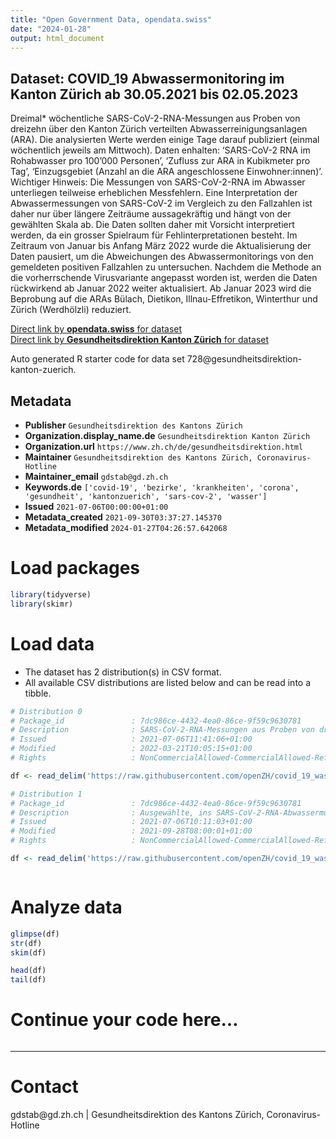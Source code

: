```yaml
---
title: "Open Government Data, opendata.swiss"
date: "2024-01-28"
output: html_document
---
```


## Dataset: COVID_19 Abwassermonitoring im Kanton Zürich ab 30.05.2021 bis 02.05.2023

Dreimal* wöchentliche SARS-CoV-2-RNA-Messungen aus Proben von dreizehn über den Kanton Zürich verteilten Abwasserreinigungsanlagen (ARA). Die analysierten Werte werden einige Tage darauf publiziert (einmal wöchentlich jeweils am Mittwoch).  Daten enhalten: 'SARS-CoV-2 RNA im Rohabwasser pro 100'000 Personen', 'Zufluss zur ARA in Kubikmeter pro Tag', 'Einzugsgebiet (Anzahl an die ARA angeschlossene Einwohner:innen)'. Wichtiger Hinweis: Die Messungen von SARS-CoV-2-RNA im Abwasser unterliegen teilweise erheblichen Messfehlern. Eine Interpretation der Abwassermessungen von SARS-CoV-2 im Vergleich zu den Fallzahlen ist daher nur über längere Zeiträume aussagekräftig und hängt von der gewählten Skala ab. Die Daten sollten daher mit Vorsicht interpretiert werden, da ein grosser Spielraum für Fehlinterpretationen besteht. Im Zeitraum von Januar bis Anfang März 2022 wurde die Aktualisierung der Daten pausiert, um die Abweichungen des Abwassermonitorings von den gemeldeten positiven Fallzahlen zu untersuchen. Nachdem die Methode an die vorherrschende Virusvariante angepasst worden ist, werden die Daten rückwirkend ab Januar 2022 weiter aktualisiert.
Ab Januar 2023 wird die Beprobung auf die ARAs Bülach, Dietikon, Illnau-Effretikon, Winterthur und Zürich (Werdhölzli) reduziert.

[Direct link by **opendata.swiss** for dataset](https://opendata.swiss/de/dataset/covid_19-abwassermonitoring-im-kanton-zurich-ab-30-05-2021)<br>
[Direct link by **Gesundheitsdirektion Kanton Zürich** for dataset](https://github.com/openZH/covid_19_wastewater_monitoring_ZH)

Auto generated R starter code for data set 728@gesundheitsdirektion-kanton-zuerich.

## Metadata

- **Publisher** `Gesundheitsdirektion des Kantons Zürich`
- **Organization.display_name.de** `Gesundheitsdirektion Kanton Zürich`
- **Organization.url** `https://www.zh.ch/de/gesundheitsdirektion.html`
- **Maintainer** `Gesundheitsdirektion des Kantons Zürich, Coronavirus-Hotline`
- **Maintainer_email** `gdstab@gd.zh.ch`
- **Keywords.de** `['covid-19', 'bezirke', 'krankheiten', 'corona', 'gesundheit', 'kantonzuerich', 'sars-cov-2', 'wasser']`
- **Issued** `2021-07-06T00:00:00+01:00`
- **Metadata_created** `2021-09-30T03:37:27.145370`
- **Metadata_modified** `2024-01-27T04:26:57.642068`


# Load packages

```r

library(tidyverse)
library(skimr)

```

# Load data

-   The dataset has 2 distribution(s) in CSV format.
-   All available CSV distributions are listed below and can be read into a tibble.

```r

# Distribution 0
# Package_id               : 7dc986ce-4432-4ea0-86ce-9f59c9630781
# Description              : SARS-CoV-2-RNA-Messungen aus Proben von dreizehn ins Monitoring integrierten Abwasserreinigungsanlagen (ARA). Variabeln: 'date' = Tag der Entnahme der Probe; 'SARS_CoV_2_RNA_copies_d_100000' = SARS-CoV-2 RNA im Rohabwasser pro 100'000 Personen; 'quantification_flag' = 'Q': über Quantifizierungsgrenze (>LOQ), 'D': über Nachweisgrenze (>LOD), 'N': unter Nachweisgrenze (<LOD); 'flow_m3_d' = Zufluss zur ARA in Kubikmeter pro Tag; 'sample_origin' = Abkürzung der ARA ('ARA_code' gemäss Ressource "Liste der Abwasserreinigungsanlagen mit Einzugsgebiet").
# Issued                   : 2021-07-06T11:41:06+01:00
# Modified                 : 2022-03-21T10:05:15+01:00
# Rights                   : NonCommercialAllowed-CommercialAllowed-ReferenceRequired

df <- read_delim('https://raw.githubusercontent.com/openZH/covid_19_wastewater_monitoring_ZH/master/COVID19_Abwassermonitoring.csv')

# Distribution 1
# Package_id               : 7dc986ce-4432-4ea0-86ce-9f59c9630781
# Description              : Ausgewählte, ins SARS-CoV-2-RNA-Abwassermonitoring integrierte Abwasserreinigungsanlagen (ARA). Variabeln: 'ARA_code' = Abkürzung der ARA; 'catchment_area' = Einzugsgebiet (Anzahl an die ARA angeschlossene Einwohner:innen); 'ARA_name' = Ausgeschriebener Name der ARA; 'district' = Kantonaler Bezirk, in dem die ARA liegt.
# Issued                   : 2021-07-06T10:11:03+01:00
# Modified                 : 2021-09-28T08:00:01+01:00
# Rights                   : NonCommercialAllowed-CommercialAllowed-ReferenceRequired

df <- read_delim('https://raw.githubusercontent.com/openZH/covid_19_wastewater_monitoring_ZH/master/ara_einzugsgebiet.csv')



```

# Analyze data

```r

glimpse(df)
str(df)
skim(df)

head(df)
tail(df)

```

# Continue your code here...

```r

```

------------------------------------------------------------------------

# Contact

gdstab@gd.zh.ch | Gesundheitsdirektion des Kantons Zürich, Coronavirus-Hotline
